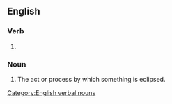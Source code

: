 ==English==

===Verb===
{{head|en|verb form}}

# {{present participle of|en|eclipse|nocat=1}}

===Noun===
{{en-noun}}

# The act or process by which something is eclipsed.

[[Category:English verbal nouns]]